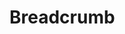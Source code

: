 
<Meta title="Objects/Breadcrumb" component={Breadcrumb} />

# Breadcrumb

<Canvas>
  <Story name="default">
    <Breadcrumb
      levels={[
        {
          title: text("title", "Title 1", "Level 1"),
          link: {
            url: text("url", "#1", "Level 1"),
          },
        },
        {
          title: text("title", "Title 2", "Level 2"),
          link: {
            url: text("url", "#2", "Level 2"),
          },
        },
      ]}
    />
  </Story>
</Canvas>
